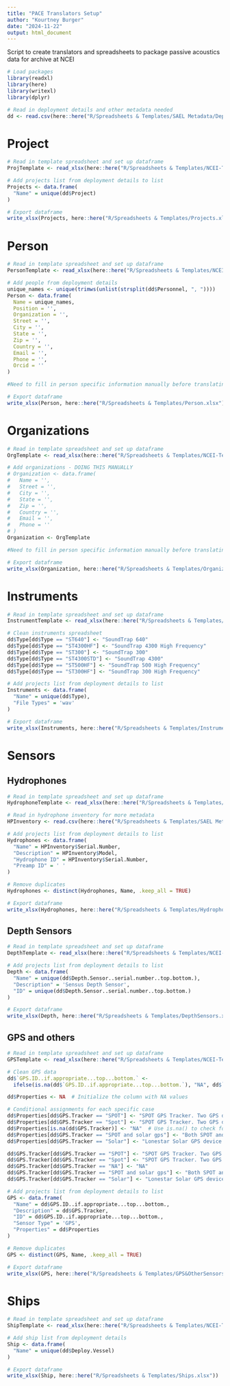 ```yaml
---
title: "PACE Translators Setup"
author: "Kourtney Burger"
date: "2024-11-22"
output: html_document
---
```


Script to create translators and spreadsheets to package passive acoustics data for archive at NCEI
```r
# Load packages
library(readxl)
library(here)
library(writexl)
library(dplyr)

# Read in deployment details and other metadata needed
dd <- read.csv(here::here("R/Spreadsheets & Templates/SAEL Metadata/Deployment Details - NEW DEPLOYMENT TO SAVE- TEMPLATE TEST.csv"))
```


# Project
```r
# Read in template spreadsheet and set up dataframe
ProjTemplate <- read_xlsx(here::here("R/Spreadsheets & Templates/NCEI-Templates/Project-KB-Template.xlsx"))

# Add projects list from deployment details to list
Projects <- data.frame(
  "Name" = unique(dd$Project)
)

# Export dataframe
write_xlsx(Projects, here::here("R/Spreadsheets & Templates/Projects.xlsx"))
```

# Person
```r
# Read in template spreadsheet and set up dataframe
PersonTemplate <- read_xlsx(here::here("R/Spreadsheets & Templates/NCEI-Templates/Person-KB-Template.xlsx"))

# Add people from deployment details
unique_names <- unique(trimws(unlist(strsplit(dd$Personnel, ", "))))
Person <- data.frame(
  Name = unique_names,
  Position = '', 
  Organization = '',
  Street = '',
  City = '',
  State = '',
  Zip = '',
  Country = '',
  Email = '',
  Phone = '',
  Orcid = ''
)

#Need to fill in person specific information manually before translating this metadata to PACE

# Export dataframe
write_xlsx(Person, here::here("R/Spreadsheets & Templates/Person.xlsx"))
```

# Organizations
```r
# Read in template spreadsheet and set up dataframe
OrgTemplate <- read_xlsx(here::here("R/Spreadsheets & Templates/NCEI-Templates/Organization-KB-Template.xlsx"))

# Add organizations - DOING THIS MANUALLY
# Organization <- data.frame(
#   Name = '',
#   Street = '',
#   City = '',
#   State = '',
#   Zip = '',
#   Country = '',
#   Email = '',
#   Phone = ''
# )
Organization <- OrgTemplate

#Need to fill in person specific information manually before translating this metadata to PACE

# Export dataframe
write_xlsx(Organization, here::here("R/Spreadsheets & Templates/Organization.xlsx"))
```

# Instruments
```r
# Read in template spreadsheet and set up dataframe
InstrumentTemplate <- read_xlsx(here::here("R/Spreadsheets & Templates/NCEI-Templates/Instrument-KB-Template.xlsx"))

# Clean instruments spreadsheet
dd$Type[dd$Type == "ST640"] <- "SoundTrap 640"
dd$Type[dd$Type == "ST4300HF"] <- "SoundTrap 4300 High Frequency"
dd$Type[dd$Type == "ST300"] <- "SoundTrap 300"
dd$Type[dd$Type == "ST4300STD"] <- "SoundTrap 4300"
dd$Type[dd$Type == "ST500HF"] <- "SoundTrap 500 High Frequency"
dd$Type[dd$Type == "ST300HF"] <- "SoundTrap 300 High Frequency"

# Add projects list from deployment details to list
Instruments <- data.frame(
  "Name" = unique(dd$Type),
  "File Types" = 'wav'
)

# Export dataframe
write_xlsx(Instruments, here::here("R/Spreadsheets & Templates/Instruments.xlsx"))
```

# Sensors
## Hydrophones
```r
# Read in template spreadsheet and set up dataframe
HydrophoneTemplate <- read_xlsx(here::here("R/Spreadsheets & Templates/NCEI-Templates/Hydrophone-Sensor-KB-Template.xlsx"))

# Read in hydrophone inventory for more metadata
HPInventory <- read.csv(here::here("R/Spreadsheets & Templates/SAEL Metadata/Inventory - Hydrophones.csv"))

# Add projects list from deployment details to list
Hydrophones <- data.frame(
  "Name" = HPInventory$Serial.Number,
  "Description" = HPInventory$Model,
  "Hydrophone ID" = HPInventory$Serial.Number,
  "Preamp ID" = ' '
)

# Remove duplicates
Hydrophones <- distinct(Hydrophones, Name, .keep_all = TRUE)

# Export dataframe
write_xlsx(Hydrophones, here::here("R/Spreadsheets & Templates/Hydrophones.xlsx"))
```

## Depth Sensors
```r
# Read in template spreadsheet and set up dataframe
DepthTemplate <- read_xlsx(here::here("R/Spreadsheets & Templates/NCEI-Templates/Depth-Sensor-KB-Template.xlsx"))

# Add projects list from deployment details to list
Depth <- data.frame(
  "Name" = unique(dd$Depth.Sensor..serial.number..top.bottom.),
  "Description" = 'Sensus Depth Sensor',
  "ID" = unique(dd$Depth.Sensor..serial.number..top.bottom.)
)

# Export dataframe
write_xlsx(Depth, here::here("R/Spreadsheets & Templates/DepthSensors.xlsx"))
```

## GPS and others
```r
# Read in template spreadsheet and set up dataframe
GPSTemplate <- read_xlsx(here::here("R/Spreadsheets & Templates/NCEI-Templates/GPS-other-Sensor-KB-Template.xlsx"))

# Clean GPS data
dd$`GPS.ID..if.appropriate...top...bottom.` <- 
  ifelse(is.na(dd$`GPS.ID..if.appropriate...top...bottom.`), "NA", dd$`GPS.ID..if.appropriate...top...bottom.`)

dd$Properties <- NA  # Initialize the column with NA values

# Conditional assignments for each specific case
dd$Properties[dd$GPS.Tracker == "SPOT"] <- "SPOT GPS Tracker. Two GPS devices were used in case one failed. The GPS data from both devices has been cleaned and combined into one trackline."
dd$Properties[dd$GPS.Tracker == "Spot"] <- "SPOT GPS Tracker. Two GPS devices were used in case one failed. The GPS data from both devices has been cleaned and combined into one trackline."
dd$Properties[is.na(dd$GPS.Tracker)] <- "NA"  # Use is.na() to check for missing values
dd$Properties[dd$GPS.Tracker == "SPOT and solar gps"] <- "Both SPOT and Lonestar Solar GPS were attached to this deployment. GPS data from all devices were cleaned and combined into one trackline."
dd$Properties[dd$GPS.Tracker == "Solar"] <- "Lonestar Solar GPS device."

dd$GPS.Tracker[dd$GPS.Tracker == "SPOT"] <- "SPOT GPS Tracker. Two GPS devices were used in case one failed. The GPS data from both devices has been cleaned and combined into one trackline."
dd$GPS.Tracker[dd$GPS.Tracker == "Spot"] <- "SPOT GPS Tracker. Two GPS devices were used in case one failed. The GPS data from both devices has been cleaned and combined into one trackline."
dd$GPS.Tracker[dd$GPS.Tracker == "NA"] <- "NA"
dd$GPS.Tracker[dd$GPS.Tracker == "SPOT and solar gps"] <- "Both SPOT and Lonestar Solar GPS were attached to this deployment. GPS data from all devices were cleaned and combined into one trackline."
dd$GPS.Tracker[dd$GPS.Tracker == "Solar"] <- "Lonestar Solar GPS device."

# Add projects list from deployment details to list
GPS <- data.frame(
  "Name" = dd$GPS.ID..if.appropriate...top...bottom.,
  "Description" = dd$GPS.Tracker,
  "ID" = dd$GPS.ID..if.appropriate...top...bottom.,
  "Sensor Type" = 'GPS',
  "Properties" = dd$Properties
)

# Remove duplicates
GPS <- distinct(GPS, Name, .keep_all = TRUE)

# Export dataframe
write_xlsx(GPS, here::here("R/Spreadsheets & Templates/GPS&OtherSensors.xlsx"))
```


# Ships
```r
# Read in template spreadsheet and set up dataframe
ShipTemplate <- read_xlsx(here::here("R/Spreadsheets & Templates/NCEI-Templates/Ship-KB-Template.xlsx"))

# Add ship list from deployment details
Ship <- data.frame(
  "Name" = unique(dd$Deploy.Vessel)
)

# Export dataframe
write_xlsx(Ship, here::here("R/Spreadsheets & Templates/Ships.xlsx"))
```
